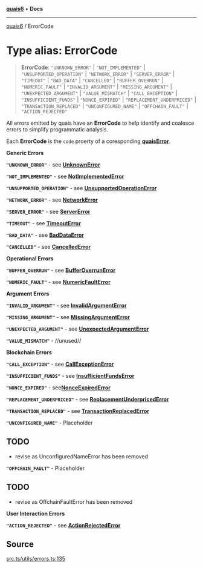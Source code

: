 [**quais6**](../README.md) • **Docs**

***

[quais6](../globals.md) / ErrorCode

# Type alias: ErrorCode

> **ErrorCode**: `"UNKNOWN_ERROR"` \| `"NOT_IMPLEMENTED"` \| `"UNSUPPORTED_OPERATION"` \| `"NETWORK_ERROR"` \| `"SERVER_ERROR"` \| `"TIMEOUT"` \| `"BAD_DATA"` \| `"CANCELLED"` \| `"BUFFER_OVERRUN"` \| `"NUMERIC_FAULT"` \| `"INVALID_ARGUMENT"` \| `"MISSING_ARGUMENT"` \| `"UNEXPECTED_ARGUMENT"` \| `"VALUE_MISMATCH"` \| `"CALL_EXCEPTION"` \| `"INSUFFICIENT_FUNDS"` \| `"NONCE_EXPIRED"` \| `"REPLACEMENT_UNDERPRICED"` \| `"TRANSACTION_REPLACED"` \| `"UNCONFIGURED_NAME"` \| `"OFFCHAIN_FAULT"` \| `"ACTION_REJECTED"`

All errors emitted by quais have an **ErrorCode** to help
 identify and coalesce errors to simplify programmatic analysis.

 Each **ErrorCode** is the `code` proerty of a coresponding
[**quaisError**](../interfaces/quaisError.md).

 **Generic Errors**

 **`"UNKNOWN_ERROR"`** - see [**UnknownError**](../interfaces/UnknownError.md)

 **`"NOT_IMPLEMENTED"`** - see [**NotImplementedError**](../interfaces/NotImplementedError.md)

 **`"UNSUPPORTED_OPERATION"`** - see [**UnsupportedOperationError**](../interfaces/UnsupportedOperationError.md)

 **`"NETWORK_ERROR"`** - see [**NetworkError**](../interfaces/NetworkError.md)

 **`"SERVER_ERROR"`** - see [**ServerError**](../interfaces/ServerError.md)

 **`"TIMEOUT"`** - see [**TimeoutError**](../interfaces/TimeoutError.md)

 **`"BAD_DATA"`** - see [**BadDataError**](../interfaces/BadDataError.md)

 **`"CANCELLED"`** - see [**CancelledError**](../interfaces/CancelledError.md)

 **Operational Errors**

 **`"BUFFER_OVERRUN"`** - see [**BufferOverrunError**](../interfaces/BufferOverrunError.md)

 **`"NUMERIC_FAULT"`** - see [**NumericFaultError**](../interfaces/NumericFaultError.md)

 **Argument Errors**

 **`"INVALID_ARGUMENT"`** - see [**InvalidArgumentError**](../interfaces/InvalidArgumentError.md)

 **`"MISSING_ARGUMENT"`** - see [**MissingArgumentError**](../interfaces/MissingArgumentError.md)

 **`"UNEXPECTED_ARGUMENT"`** - see [**UnexpectedArgumentError**](../interfaces/UnexpectedArgumentError.md)

 **`"VALUE_MISMATCH"`** - //unused//

 **Blockchain Errors**

 **`"CALL_EXCEPTION"`** - see [**CallExceptionError**](../interfaces/CallExceptionError.md)

 **`"INSUFFICIENT_FUNDS"`** - see [**InsufficientFundsError**](../interfaces/InsufficientFundsError.md)

 **`"NONCE_EXPIRED"`** - see[**NonceExpiredError**](../interfaces/NonceExpiredError.md)

 **`"REPLACEMENT_UNDERPRICED"`** - see [**ReplacementUnderpricedError**](../interfaces/ReplacementUnderpricedError.md)

 **`"TRANSACTION_REPLACED"`** - see [**TransactionReplacedError**](../interfaces/TransactionReplacedError.md)

 **`"UNCONFIGURED_NAME"`** - Placeholder

## TODO

- revise as UnconfiguredNameError has been removed

 **`"OFFCHAIN_FAULT"`** - Placeholder

## TODO

- revise as OffchainFaultError has been removed

 **User Interaction Errors**

 **`"ACTION_REJECTED"`** - see [**ActionRejectedError**](../interfaces/ActionRejectedError.md)

## Source

[src.ts/utils/errors.ts:135](https://github.com/dominant-strategies/quais-6.js/blob/aca1855329c3946c627ab7f16ac5304cea7d20c5/src.ts/utils/errors.ts#L135)
